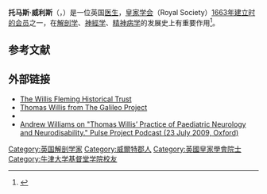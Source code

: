 {{Infobox scientist
|name              = Thomas Willis
|image             = Thomas Willis ODNB.jpg
|image_size        = 
|caption           = 1667年的威利斯画像
|birth_date        = 1621年1月27日
|birth_place       = [[威爾特郡|威爾特郡]]Great Bedwyn
|death_date        = 1675年11月11日
|death_place       = 伦敦
|citizenship       =
|nationality       =
|field             = [[解剖学|解剖学]]<br />[[神經內科|神經学]]<br />[[精神病学|精神病学]]
|work_institutions =
|alma_mater        = [[牛津大学基督堂学院|牛津大学基督堂学院]]
|doctoral_advisor  =
|doctoral_students =
|known_for         = [[威利斯环|威利斯环]]
|author_abbrev_bot =
|author_abbrev_zoo =
|prizes            =
|footnotes         =
|spouse            = Mary Fell
|signature         =
}}
'''托马斯·威利斯'''（{{lang-en|Thomas Willis}}，{{bd|1621年|1月27日|1675年|11月11日}}）是一位英国[[医生|医生]]，[[皇家学会|皇家学会]]（Royal Society）[[1663年當選的皇家學會會士列表|1663年建立时的会员]]之一，在[[解剖学|解剖学]]、[[神經內科|神經学]]、[[精神病学|精神病学]]的发展史上有重要作用<ref>{{cite DNB|first=Norman |last=Moore |wstitle=Willis, Thomas (1621-1675) |volume=62 |pages=25–26}}</ref>。

==参考文献==
{{reflist}}
==外部链接==
{{Wikisource1911Enc|Willis, Thomas}}
* [http://www.willisfleming.org.uk The Willis Fleming Historical Trust] {{Wayback|url=http://www.willisfleming.org.uk/ |date=20201218130928 }}
* [http://galileo.rice.edu/Catalog/NewFiles/willis.html Thomas Willis from The Galileo Project] {{Wayback|url=http://galileo.rice.edu/Catalog/NewFiles/willis.html |date=20190511050826 }}
* {{cite book | author = Munk, William | authorlink = William Munk | title = The Roll of the Royal College of Physicians of London, Vol. I  | year = 1878 | location = London | edition = 2nd | pages = 338–342 | url = http://www.rcplondon.ac.uk/heritage/munksroll/munk_details.asp?ID=4806}}
* [http://pulse-project.org/node/167 Andrew Williams on "Thomas Willis’ Practice of Paediatric Neurology and Neurodisability." Pulse Project Podcast (23 July 2009, Oxford)] {{Wayback|url=http://pulse-project.org/node/167 |date=20160310044222 }}


{{Use dmy dates|date=October 2013}}

{{Authority control}}

{{DEFAULTSORT:Willis, Thomas}}
[[Category:英国解剖学家|Category:英国解剖学家]]
[[Category:威爾特郡人|Category:威爾特郡人]]
[[Category:英國皇家學會院士|Category:英國皇家學會院士]]
[[Category:牛津大学基督堂学院校友|Category:牛津大学基督堂学院校友]]
